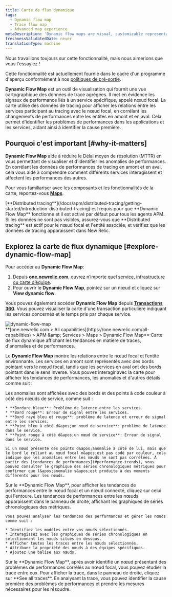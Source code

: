 ```yaml
---
title: Carte de flux dynamique
tags:
  - Dynamic flow map
  - Trace flow map
  - Advanced map experience
metaDescription: 'Dynamic flow maps are visual, customizable representations of your aggregated trace data.'
freshnessValidatedDate: never
translationType: machine
---
```


<Callout title="Aperçu">
  Nous travaillons toujours sur cette fonctionnalité, mais nous aimerions que vous l&apos;essayiez !

  Cette fonctionnalité est actuellement fournie dans le cadre d&apos;un programme d&apos;aperçu conformément à nos [politiques de pré-sortie](/docs/licenses/license-information/referenced-policies/new-relic-pre-release-policy).
</Callout>

<DNT>**Dynamic Flow Map**</DNT> est un outil de visualisation qui fournit une vue cartographique des données de trace agrégées. Il met en évidence les signaux de performance liés à un service spécifique, appelé nœud focal. La carte utilise des données de tracing pour afficher les relations entre les services participant au tracing avec le nœud focal, en corrélant les changements de performances entre les entités en amont et en aval. Cela permet d&apos;identifier les problèmes de performances dans les applications et les services, aidant ainsi à identifier la cause première.

## Pourquoi c&apos;est important [#why-it-matters]

<DNT>**Dynamic Flow Map**</DNT> aide à réduire le Délai moyen de résolution (MTTR) en vous permettant de visualiser et d&apos;identifier les anomalies de performances. En corrélant les données de performances de tracing en amont et en aval, cela vous aide à comprendre comment différents services interagissent et affectent les performances des autres.

Pour vous familiariser avec les composants et les fonctionnalités de la carte, reportez-vous [<DNT>**Maps**</DNT>](/docs/service-architecture-intelligence/maps/advanced-maps).

<Callout variant="important">
  [<DNT>**Distributed tracing**</DNT>](/docs/apm/distributed-tracing/getting-started/introduction-distributed-tracing) est requis pour que <DNT>**Dynamic Flow Map**</DNT> fonctionne et il est activé par défaut pour tous les agents APM. Si les données ne sont pas visibles, assurez-vous que <DNT>**Distributed tracing**</DNT> est actif pour le nœud focal et l&apos;entité associée, et vérifiez que les données de tracing apparaissent dans New Relic.
</Callout>

## Explorez la carte de flux dynamique [#explore-dynamic-flow-map]

Pour accéder au <DNT>**Dynamic Flow Map**</DNT>:

1. Depuis <DNT>**[one.newrelic.com](https://one.newrelic.com)**</DNT>, ouvrez n’importe quel [service, infrastructure ou carte d’équipe](/docs/service-architecture-intelligence/maps/advanced-maps).
2. Pour ouvrir le <DNT>**Dynamic Flow Map**</DNT>, pointez sur un nœud et cliquez sur <DNT>**View dynamic flow**</DNT>.

Vous pouvez également accéder <DNT>**Dynamic Flow Map**</DNT> depuis [<DNT>**Transactions 360**</DNT>](/docs/apm/transactions/workload-performance-monitoring/transaction-workloads/). Vous pouvez visualiser la carte d&apos;une transaction particulière indiquant les services concernés et le temps pris par chaque service.

<img title="dynamic-flow-map" alt="dynamic-flow-map" src="/images/dynamic-flow-map.webp" />

<figcaption>
  <DNT>**[one.newrelic.com &gt; All capabilities](https://one.newrelic.com/all-capabilities) &gt; APM &amp;amp; Services &gt; Maps &gt; Dynamic Flow Map**</DNT>:Carte de flux dynamique affichant les tendances en matière de traces, d&apos;anomalies et de performances.
</figcaption>

Le <DNT>**Dynamic Flow Map**</DNT> montre les relations entre le nœud focal et l’entité environnante. Les services en amont sont représentés avec des bords pointant vers le nœud focal, tandis que les services en aval ont des bords pointant dans le sens inverse. Vous pouvez interagir avec la carte pour afficher les tendances de performances, les anomalies et d&apos;autres détails comme suit :

<CollapserGroup>
  <Collapser id="anomalies" title="Analyser l'anomalie">
    Les anomalies sont affichées avec des bords et des points à code couleur à côté des nœuds de service, comme suit :

    * **Bordure bleue**: Problème de latence entre les services.
    * **Bord rouge**: Erreur de signal entre les services.
    * **Bord rayé bleu et rouge**: problème de latence et erreur de signal entre les services.
    * **Point bleu à côté d&apos;un nœud de service**: problème de latence dans le service.
    * **Point rouge à côté d&apos;un nœud de service**: Erreur de signal dans le service.

    Si un nœud présente des points d&apos;anomalie à côté de lui, mais que le bord le reliant au nœud focal n&apos;est pas codé par couleur, cela indique que les anomalies entre les nœuds ne sont pas corrélées. À partir des [tendances de performances](#performance-trends), vous pouvez consulter le graphique des séries chronologiques métriques pour confirmer que l&apos;anomalie s&apos;est produite à des moments différents pour les nœuds.
  </Collapser>

  <Collapser id="performance-trends" title="Afficher les tendances de performance">
    Sur le <DNT>**Dynamic Flow Map**</DNT>, pour afficher les tendances de performances entre le nœud focal et un nœud connecté, cliquez sur celui qui l&apos;entoure. Les tendances de performances entre les nœuds apparaissent dans le panneau de droite, affichant les graphiques de séries chronologiques des métriques.

    Vous pouvez analyser les tendances des performances et gérer les nœuds comme suit :

    * Identifiez les modèles entre vos nœuds sélectionnés.
    * Interagissez avec les graphiques de séries chronologiques en sélectionnant les nœuds situés en dessous.
    * Afficher toutes les traces entre les nœuds sélectionnés.
    * Attribuer la propriété des nœuds à des équipes spécifiques.
    * Ajoutez une balise aux nœuds.
  </Collapser>

  <Collapser id="investigate-issues" title="Enquêter sur les problèmes">
    Sur le <DNT>**Dynamic Flow Map**</DNT>, après avoir identifié un nœud présentant des problèmes de performances corrélés au nœud focal, vous pouvez étudier la trace entre eux. Pour afficher la trace, dans le panneau de droite, cliquez sur **See all traces**. En analysant la trace, vous pouvez identifier la cause première des problèmes de performances et prendre les mesures nécessaires pour les résoudre.
  </Collapser>
</CollapserGroup>